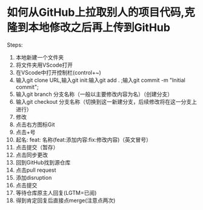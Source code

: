 # 如何从GitHub上拉取别人的项目代码,克隆到本地修改之后再上传到GitHub
Steps:
1. 本地新建一个文件夹
2. 将文件夹用VScode打开
3. 在VScode中打开控制栏(control+~)
4. 输入git clone URL,输入git init:输入git add . ;输入git commit -m "Initial commit";
5. 输入git branch 分支名称（一般以主要修改内容为名）（创建分支）
6. 输入git checkout 分支名称（切换到这一新建分支，后续修改将在这一分支上进行）
7. 修改
8. 点击右方图标Git
9. 点击+号
10. 起名: feat: 名称(feat:添加内容:fix:修改内容)（英文冒号）
11. 点击提交（暂存）
12. 点击同步更改
13. 回到GitHub找到源仓库
14. 点击pull request
15. 添加disruption
16. 点击提交
17. 等待仓库原主人回复(LGTM=已阅)
18. 得到肯定回复后直接点merge(注意点两次)
